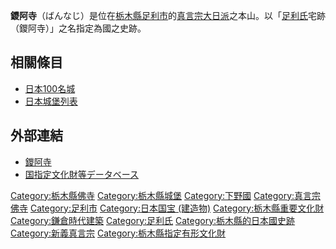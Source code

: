 {{日本寺院|
名称 = 鑁阿寺|
画像 = [[File:BannajiSanmon.JPG|260px]]<br />山門|
所在地 = [[栃木縣|栃木縣]][[足利市|足利市]]家富町2220|
位置 = |
山号 = 金剛山|
宗派 = [[真言宗|真言宗]][[大日派|大日派]]|
本尊 = [[大日如来|大日如来]]|
創建年 = [[建久|建久]]7年（1196年）|
開基 = [[足利義兼|足利義兼]]|
正式名 = 金剛山仁王院法華坊鑁阿寺|
別称 = 大日様|
札所等 = 関東八十八箇所第16番|
文化財 = [[本堂|本堂]]、[[鐘楼|鐘楼]]、[[經堂|経堂]]<br />（[[重要文化財|重要文化財]]）など|
}}

'''鑁阿寺'''（ばんなじ）是位在[[栃木縣|栃木縣]][[足利市|足利市]]的[[真言宗|真言宗]][[大日派|大日派]]之本山。以「[[足利氏|足利氏]]宅跡（鑁阿寺）」之名指定為國之史跡。

== 相關條目 ==
*[[日本100名城|日本100名城]]
*[[日本城堡列表|日本城堡列表]]

== 外部連結 ==
* [http://www.city.ashikaga.tochigi.jp/site/ashikaga-kankou/i-bannaji.html 鑁阿寺]
* [https://kunishitei.bunka.go.jp/heritage/detail/401/468 国指定文化財等データベース]

{{日本100名城}}
{{DEFAULTSORT:Bannaji}}
[[Category:栃木縣佛寺|Category:栃木縣佛寺]]
[[Category:栃木縣城堡|Category:栃木縣城堡]]
[[Category:下野國|Category:下野國]]
[[Category:真言宗佛寺|Category:真言宗佛寺]]
[[Category:足利市|Category:足利市]]
[[Category:日本国宝_(建造物)|Category:日本国宝 (建造物)]]
[[Category:栃木縣重要文化財|Category:栃木縣重要文化財]]
[[Category:鎌倉時代建築|Category:鎌倉時代建築]]
[[Category:足利氏|Category:足利氏]]
[[Category:栃木縣的日本國史跡|Category:栃木縣的日本國史跡]]
[[Category:新義真言宗|Category:新義真言宗]]
[[Category:栃木縣指定有形文化財|Category:栃木縣指定有形文化財]]